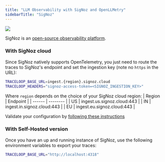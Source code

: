 ```yaml
---
title: "LLM Observability with SigNoz and OpenLLMetry"
sidebarTitle: "SigNoz"
---
```


<Frame>
  <img src="/img/integrations/signoz.png" />
</Frame>

SigNoz is an [open-source observability platform](https://github.com/signoz/signoz).

### With SigNoz cloud

Since SigNoz natively supports OpenTelemetry, you just need to route the traces to SigNoz's endpoint and set the
ingestion key (note no `https` in the URL):

```bash
TRACELOOP_BASE_URL=ingest.{region}.signoz.cloud
TRACELOOP_HEADERS="signoz-access-token=<SIGNOZ_INGESTION_KEY>"
```

Where `region` depends on the choice of your SigNoz cloud region:
| Region | Endpoint |
| ------ | -------- |
| US | ingest.us.signoz.cloud:443 |
| IN | ingest.in.signoz.cloud:443 |
| EU | ingest.eu.signoz.cloud:443 |

Validate your configuration by [following these instructions](https://signoz.io/docs/instrumentation/python/#validating-instrumentation-by-checking-for-traces)

### With Self-Hosted version

Once you have an up and running instance of SigNoz, use the following environment variables to export your traces:

```bash
TRACELOOP_BASE_URL="http://localhost:4318"
```
